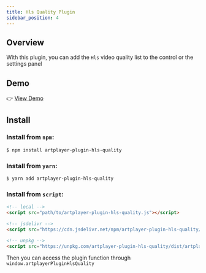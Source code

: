 ```yaml
---
title: Hls Quality Plugin
sidebar_position: 4
---
```


## Overview

With this plugin, you can add the `Hls` video quality list to the control or the settings panel

## Demo

👉 [View Demo](https://artplayer.org/?libs=https://cdnjs.cloudflare.com/ajax/libs/hls.js/8.0.0-beta.3/hls.min.js%0A./uncompiled/artplayer-plugin-hls-quality/index.js&example=hls.quality)

## Install

### Install from `npm`:

```bash
$ npm install artplayer-plugin-hls-quality
```

### Install from `yarn`:

```bash
$ yarn add artplayer-plugin-hls-quality
```

### Install from `script`:

```html
<!-- local -->
<script src="path/to/artplayer-plugin-hls-quality.js"></script>

<!-- jsdelivr -->
<script src="https://cdn.jsdelivr.net/npm/artplayer-plugin-hls-quality/dist/artplayer-plugin-hls-quality.js"></script>

<!-- unpkg -->
<script src="https://unpkg.com/artplayer-plugin-hls-quality/dist/artplayer-plugin-hls-quality.js"></script>
```

Then you can access the plugin function through `window.artplayerPluginHlsQuality`
